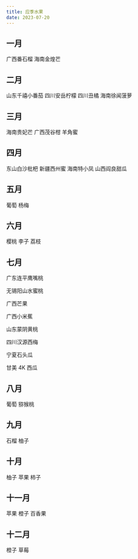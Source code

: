```yaml
---
title: 应季水果
date: 2023-07-20
---
```


## 一月

广西番石榴
海南金煌芒

## 二月

山东千禧小番茄
四川安岳柠檬
四川丑橘
海南徐闻菠萝

## 三月

海南贵妃芒
广西茂谷柑
羊角蜜

## 四月

东山白沙枇杷
新疆西州蜜
海南特小凤
山西阎良甜瓜

## 五月

葡萄
杨梅

## 六月

樱桃
李子
荔枝

## 七月

广东连平鹰嘴桃

无锡阳山水蜜桃

广西芒果

广西小米蕉

山东蒙阴黄桃

四川汉源西梅

宁夏石头瓜

甘美 4K 西瓜

## 八月

葡萄
猕猴桃

## 九月

石榴
柚子

## 十月

柚子
苹果
柿子

## 十一月

苹果
橙子
百香果

## 十二月

橙子
草莓
